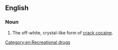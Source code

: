 ==English==

===Noun===
{{en-noun|-}}

# The off-white, crystal-like form of [[crack cocaine]].

[[Category:en:Recreational drugs]]